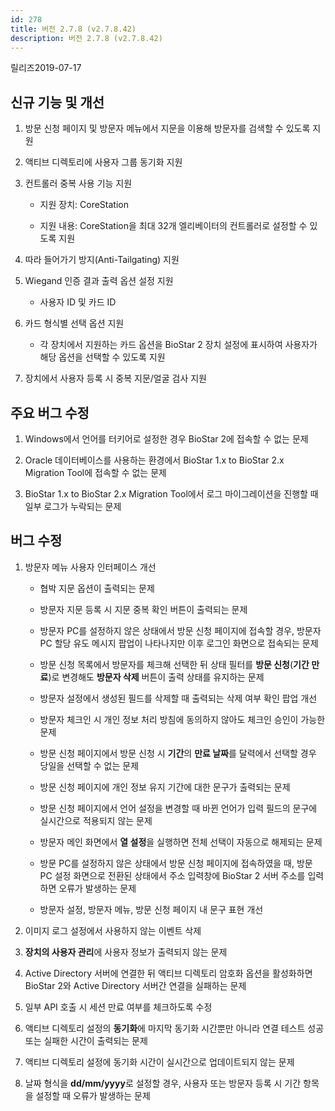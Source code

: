 ```yaml
---
id: 278
title: 버전 2.7.8 (v2.7.8.42)
description: 버전 2.7.8 (v2.7.8.42)
---
```


릴리즈<Separator/>2019-07-17

## 신규 기능 및 개선

1. 방문 신청 페이지 및 방문자 메뉴에서 지문을 이용해 방문자를 검색할 수 있도록 지원

1. 액티브 디렉토리에 사용자 그룹 동기화 지원

1. 컨트롤러 중복 사용 기능 지원

    * 지원 장치: CoreStation

    * 지원 내용: CoreStation을 최대 32개 엘리베이터의 컨트롤러로 설정할 수 있도록 지원

1. 따라 들어가기 방지(Anti-Tailgating) 지원

1. Wiegand 인증 결과 출력 옵션 설정 지원

    * 사용자 ID 및 카드 ID

1. 카드 형식별 선택 옵션 지원

    * 각 장치에서 지원하는 카드 옵션을 BioStar 2 장치 설정에 표시하여 사용자가 해당 옵션을 선택할 수 있도록 지원

1. 장치에서 사용자 등록 시 중복 지문/얼굴 검사 지원

## 주요 버그 수정

1. Windows에서 언어를 터키어로 설정한 경우 BioStar 2에 접속할 수 없는 문제

1. Oracle 데이터베이스를 사용하는 환경에서 BioStar 1.x to BioStar 2.x Migration Tool에 접속할 수 없는 문제

1. BioStar 1.x to BioStar 2.x Migration Tool에서 로그 마이그레이션을 진행할 때 일부 로그가 누락되는 문제

## 버그 수정

1. 방문자 메뉴 사용자 인터페이스 개선

    * 협박 지문 옵션이 출력되는 문제

    * 방문자 지문 등록 시 지문 중복 확인 버튼이 출력되는 문제

    * 방문자 PC를 설정하지 않은 상태에서 방문 신청 페이지에 접속할 경우, 방문자 PC 할당 유도 메시지 팝업이 나타나지만 이후 로그인 화면으로 접속되는 문제

    * 방문 신청 목록에서 방문자를 체크해 선택한 뒤 상태 필터를 **방문 신청**(**기간 만료**)로 변경해도 **방문자 삭제** 버튼이 출력 상태를 유지하는 문제

    * 방문자 설정에서 생성된 필드를 삭제할 때 출력되는 삭제 여부 확인 팝업 개선

    * 방문자 체크인 시 개인 정보 처리 방침에 동의하지 않아도 체크인 승인이 가능한 문제

    * 방문 신청 페이지에서 방문 신청 시 **기간**의 **만료 날짜**를 달력에서 선택할 경우 당일을 선택할 수 없는 문제

    * 방문 신청 페이지에 개인 정보 유지 기간에 대한 문구가 출력되는 문제

    * 방문 신청 페이지에서 언어 설정을 변경할 때 바뀐 언어가 입력 필드의 문구에 실시간으로 적용되지 않는 문제

    * 방문자 메인 화면에서 **열 설정**을 실행하면 전체 선택이 자동으로 해제되는 문제

    * 방문 PC를 설정하지 않은 상태에서 방문 신청 페이지에 접속하였을 때, 방문 PC 설정 화면으로 전환된 상태에서 주소 입력창에 BioStar 2 서버 주소를 입력하면 오류가 발생하는 문제

    * 방문자 설정, 방문자 메뉴, 방문 신청 페이지 내 문구 표현 개선

1. 이미지 로그 설정에서 사용하지 않는 이벤트 삭제

1. **장치의 사용자 관리**에 사용자 정보가 출력되지 않는 문제

1. Active Directory 서버에 연결한 뒤 액티브 디렉토리 암호화 옵션을 활성화하면 BioStar 2와 Active Directory 서버간 연결을 실패하는 문제

1. 일부 API 호출 시 세션 만료 여부를 체크하도록 수정

1. 액티브 디렉토리 설정의 **동기화**에 마지막 동기화 시간뿐만 아니라 연결 테스트 성공 또는 실패한 시간이 출력되는 문제

1. 액티브 디렉토리 설정에 동기화 시간이 실시간으로 업데이트되지 않는 문제

1. 날짜 형식을 **dd/mm/yyyy**로 설정할 경우, 사용자 또는 방문자 등록 시 기간 항목을 설정할 때 오류가 발생하는 문제